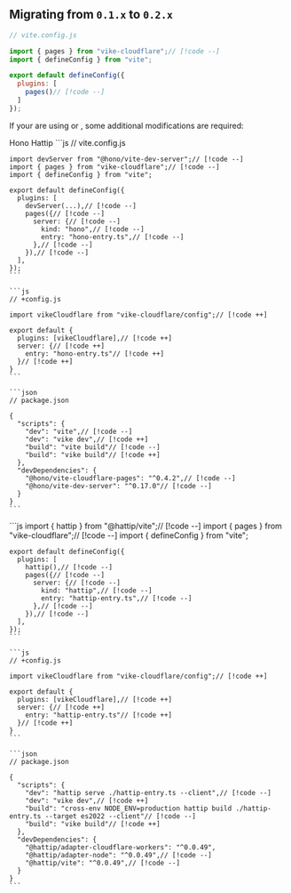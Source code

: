 
## Migrating from `0.1.x` to `0.2.x`

```js
// vite.config.js

import { pages } from "vike-cloudflare";// [!code --]
import { defineConfig } from "vite";

export default defineConfig({
  plugins: [
    pages()// [!code --]
  ]
});
```

If your are using <Link href="/hono" /> or <Link href="/hattip" />, some additional modifications are required:

<Tabs>
  <TabList>
    <Tab>Hono</Tab>
    <Tab>Hattip</Tab>
  </TabList>

  <TabPanel>
    ```js
    // vite.config.js

    import devServer from "@hono/vite-dev-server";// [!code --]
    import { pages } from "vike-cloudflare";// [!code --]
    import { defineConfig } from "vite";

    export default defineConfig({
      plugins: [
        devServer(...),// [!code --]
        pages({// [!code --]
          server: {// [!code --]
            kind: "hono",// [!code --]
            entry: "hono-entry.ts",// [!code --]
          },// [!code --]
        }),// [!code --]
      ],
    });
    ```

    ```js
    // +config.js

    import vikeCloudflare from "vike-cloudflare/config";// [!code ++]

    export default {
      plugins: [vikeCloudflare],// [!code ++]
      server: {// [!code ++]
        entry: "hono-entry.ts"// [!code ++]
      }// [!code ++]
    }
    ```

    ```json
    // package.json

    {
      "scripts": {
        "dev": "vite",// [!code --]
        "dev": "vike dev",// [!code ++]
        "build": "vite build"// [!code --]
        "build": "vike build"// [!code ++]
      },
      "devDependencies": {
        "@hono/vite-cloudflare-pages": "^0.4.2",// [!code --]
        "@hono/vite-dev-server": "^0.17.0"// [!code --]
      }
    }
    ```
  </TabPanel>
  <TabPanel>
    ```js
    import { hattip } from "@hattip/vite";// [!code --]
    import { pages } from "vike-cloudflare";// [!code --]
    import { defineConfig } from "vite";

    export default defineConfig({
      plugins: [
        hattip(),// [!code --]
        pages({// [!code --]
          server: {// [!code --]
            kind: "hattip",// [!code --]
            entry: "hattip-entry.ts",// [!code --]
          },// [!code --]
        }),// [!code --]
      ],
    });
    ```

    ```js
    // +config.js

    import vikeCloudflare from "vike-cloudflare/config";// [!code ++]

    export default {
      plugins: [vikeCloudflare],// [!code ++]
      server: {// [!code ++]
        entry: "hattip-entry.ts"// [!code ++]
      }// [!code ++]
    }
    ```

    ```json
    // package.json

    {
      "scripts": {
        "dev": "hattip serve ./hattip-entry.ts --client",// [!code --]
        "dev": "vike dev",// [!code ++]
        "build": "cross-env NODE_ENV=production hattip build ./hattip-entry.ts --target es2022 --client"// [!code --]
        "build": "vike build"// [!code ++]
      },
      "devDependencies": {
        "@hattip/adapter-cloudflare-workers": "^0.0.49",
        "@hattip/adapter-node": "^0.0.49",// [!code --]
        "@hattip/vite": "^0.0.49",// [!code --]
      }
    }
    ```
  </TabPanel>
</Tabs>

